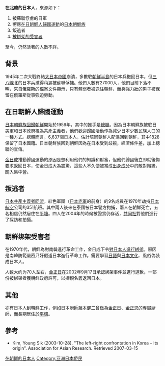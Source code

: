 {{NoteTA
|G1=Korea
}}
'''在[[朝鲜民主主义人民共和国|北韓]]的日本人'''，來源如下：
# 被蘇聯俘虜的日軍
# 嚮應[[在日朝鮮人歸國運動|在日朝鮮人歸國運動]]的[[日本朝鮮族|日本朝鮮族]]
# 叛逃者
# [[朝鲜绑架日本人问题|被綁架的受害者]]
至今，仍然活著的人數不詳。

==背景==
1945年二次大戰終結[[大日本帝國|大日本帝國]]崩潰，多數駐[[朝鮮半島|朝鮮半島]]的日本兵撤回日本，但[[三八線|三八線]]北的日本兵撤得稍遲被蘇聯俘擄。他們人數有27000人，他們目前下落不明，來自俄羅斯的檔案文件顯示，只有體弱者被送往朝鮮，而身強力壯的男子被保留在俄羅斯從事強迫勞動。

==在日朝鮮人歸國運動==
[[在日朝鮮人歸國運動|日本朝鮮族回歸朝鮮]]開始於1959年，其中的推手是[[總聯|總聯]]。因為日本朝鮮族被駐日美軍和日本政府視為共產主義者，他們歡迎歸國活動作為減少日本少數民族人口的一種方式。總體而言，6,637個日本人，估計陪同朝鮮人配偶回到朝鮮，其中1828保留了日本國籍。日本朝鮮族回到朝鮮因為在日本受到歧視，經濟條件差，加上總聯的宣傳。

[[金日成|金日成]]推動歸國運動的原因是想利用他們的知識和財富，但他們歸國後立即就後悔要求返回日本，使金日成大為震驚，這些人不久便被當成[[出身成分|出身成分]]中的敵對階級，關入集中營。

==叛逃者==
[[日本共產主義者同盟|日本共產主義者同盟]]，紅色軍團（[[日本赤軍|日本赤軍]]的前身）的9名成員在1970年劫持[[日本航空|日本航空]]公司的351航班。其中兩人後來在泰國被日本警方拘捕，兩人在朝鮮死亡，五名相信仍然居住在[[平壤|平壤]]。四人在2004年的時候被證實仍存活，[[共同社|共同社]]對他們進行了採訪和拍攝。

==朝鲜绑架受害者==
在1970年代，朝鮮為對南韓進行革命工作，金日成下令[[朝鲜绑架日本人问题|對日本人進行綁架]]。原因是南韓防範嚴密只好假道日本進行革命工作，需要學習[[日語|日語]]與[[日本文化|日本文化]]、風俗偽裝成日本人。

人数大约为70人左右，[[金正日|金正日]]在2002年9月17日承認綁架事件並進行道歉，一部份被綁架者獲朝鮮政府許可，以探親名義返回日本。

==其他==
亦有日本人到朝鮮工作，例如日本廚師[[藤本健二|藤本健二]]曾做為[[金正日|金正日]]、[[金正恩|金正恩]]的專屬廚師，而長期居住於[[平壤|平壤]]。

{{日本僑民}}

==參考==
*Kim, Young Sik (2003-10-28). "The left-right confrontation in Korea – Its origin". Association for Asian Research. Retrieved 2007-03-15

[[Category:在朝鲜的日本人|]]
[[Category:亚洲日本侨民|Category:亚洲日本侨民]]